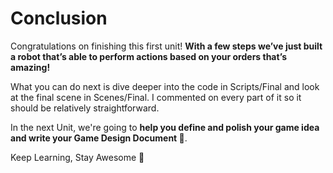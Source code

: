 # Conclusion

Congratulations on finishing this first unit! **With a few steps we’ve just built a robot that’s able to perform actions based on your orders that’s amazing!**

What you can do next is dive deeper into the code in Scripts/Final and look at the final scene in Scenes/Final. I commented on every part of it so it should be relatively straightforward.

In the next Unit, we're going to **help you define and polish your game idea and write your Game Design Document 🤩**.

Keep Learning, Stay Awesome 🤗
